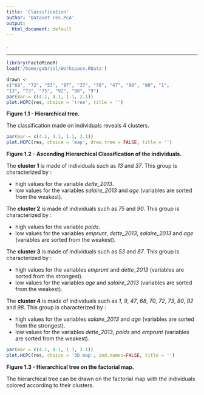```yaml
---
title: 'Classification'
author: 'Dataset res.PCA'
output:
  html_document: default
---
```

.

- - -







```r
library(FactoMineR)
load('/home/gabriel/Workspace.RData')
```

```r
drawn <-
c("68", "72", "53", "87", "37", "70", "47", "90", "80", "1", 
"13", "73", "75", "92", "98", "9")
par(mar = c(4.1, 4.1, 1.1, 2.1))
plot.HCPC(res, choice = 'tree', title = '')
```

**Figure 1.1 - Hierarchical tree.**

The classification made on individuals reveals 4 clusters.


```r
par(mar = c(4.1, 4.1, 1.1, 2.1))
plot.HCPC(res, choice = 'map', draw.tree = FALSE, title = '')
```

**Figure 1.2 - Ascending Hierarchical Classification of the individuals.**

The **cluster 1** is made of individuals such as *13* and *37*. This group is characterized by :

- high values for the variable *dette_2013*.
- low values for the variables *salaire_2013* and *age* (variables are sorted from the weakest).

The **cluster 2** is made of individuals such as *75* and *90*. This group is characterized by :

- high values for the variable *poids*.
- low values for the variables *emprunt*, *dette_2013*, *salaire_2013* and *age* (variables are sorted from the weakest).

The **cluster 3** is made of individuals such as *53* and *87*. This group is characterized by :

- high values for the variables *emprunt* and *dette_2013* (variables are sorted from the strongest).
- low values for the variables *age* and *salaire_2013* (variables are sorted from the weakest).

The **cluster 4** is made of individuals such as *1*, *9*, *47*, *68*, *70*, *72*, *73*, *80*, *92* and *98*. This group is characterized by :

- high values for the variables *salaire_2013* and *age* (variables are sorted from the strongest).
- low values for the variables *dette_2013*, *poids* and *emprunt* (variables are sorted from the weakest).

```r
par(mar = c(4.1, 4.1, 1.1, 2.1))
plot.HCPC(res, choice = '3D.map', ind.names=FALSE, title = '')
```

**Figure 1.3 - Hierarchical tree on the factorial map.**

The hierarchical tree can be drawn on the factorial map with the individuals colored according to their clusters.


